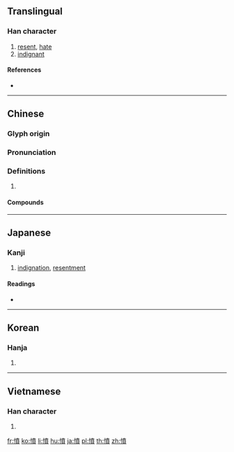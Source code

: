 {{character info/new}}
{{also|愤}}
==Translingual==

===Han character===
{{Han char|rn=61|rad=心|as=12|sn=15|four=94086|canj=PJTC|ids=⿰忄賁}}

# [[resent]], [[hate]]
# [[indignant]]

====References====
* {{Han ref|kx=0403.190|dkj=11239|dj=0743.210|hdz=42352.110|uh=61A4|ud=24996|bh=BCAB|bd=48299}}

----

==Chinese==
{{zh-forms|s=愤}}

===Glyph origin===
{{Han etym}}

===Pronunciation===
{{zh-pron
|m=fèn
|c=fan5
|mn=hùn/qz:hǔn/xm:hūn/zz:hún
|mc=y
|oc=y
|cat=
}}

===Definitions===
{{zh-hanzi}}

# {{rfdef|zh}}

====Compounds====
{{zh-der|不憤|人神共憤|人神同憤|公憤|嗟憤|孤憤|幽憤|怨憤|恚憤|悒憤|悱憤|悲憤|悲憤填膺|悲憤詩|感憤|慨憤|愾憤|憂憤|憤不顧身|憤世|憤世嫉俗|憤世嫉邪|憤切|憤嫉|憤心|憤怒|憤怒痙攣|憤恚|憤恨|憤恨不平|憤悱|憤惋|憤慨|憤愾|憤憤|憤憤不平|憤懣|憤氣填膺|憤激|憤然|憤盈|憤薄|攄憤|民憤|氣不憤|氣憤|氣憤填膺|氣憤憤|氣憤難平|洩憤|激憤|狡憤|疾世憤俗|發憤|發憤努力|發憤向上|發憤圖強|發憤忘食|羞憤|群情激憤|義憤|義憤填胸|義憤填膺}}

----

==Japanese==

===Kanji===
{{ja-kanji|grade=c|rs=心12}}

# [[indignation]], [[resentment]]

====Readings====
* {{ja-readings|on=[[ふん]] (fun)|kun=[[いきどおる]] (ikidooru), [[いきどおり]] (ikidoori)}}

----

==Korean==

===Hanja===
{{ko-hanja|hangeul=분|eumhun=|rv=bun|mr=pun|y=pun}}

# {{defn|lang=ko|sort=心12}}

----

==Vietnamese==

===Han character===
{{vi-readings|rs=心12|hanviet=phẫn}}

# {{defn|lang=vi|sort=心12}}

[[fr:憤]]
[[ko:憤]]
[[li:憤]]
[[hu:憤]]
[[ja:憤]]
[[pl:憤]]
[[th:憤]]
[[zh:憤]]